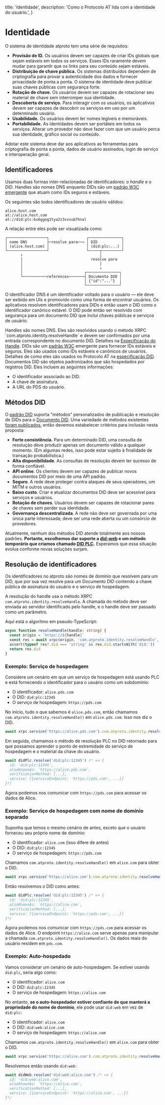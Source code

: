 
  title: 'Identidade',
  description:
    'Como o Protocolo AT lida com a identidade do usuário.',
}

# Identidade

O sistema de identidade atproto tem uma série de requisitos:

* **Provisão de ID.** Os usuários devem ser capazes de criar IDs globais que sejam estáveis ​​em todos os serviços. Esses IDs raramente devem mudar para garantir que os links para seu conteúdo sejam estáveis.
* **Distribuição de chave pública.** Os sistemas distribuídos dependem de criptografia para provar a autenticidade dos dados e fornecer privacidade de ponta a ponta. O sistema de identidade deve publicar suas chaves públicas com segurança forte.
* **Rotação de chave.** Os usuários devem ser capazes de rotacionar seu material de chave sem interromper sua identidade.
* **Descoberta de serviço.** Para interagir com os usuários, os aplicativos devem ser capazes de descobrir os serviços em uso por um determinado usuário.
* **Usabilidade.** Os usuários devem ter nomes legíveis e memoráveis.
* **Portabilidade.** As identidades devem ser portáteis em todos os serviços. Alterar um provedor não deve fazer com que um usuário perca sua identidade, gráfico social ou conteúdo.

Adotar este sistema deve dar aos aplicativos as ferramentas para criptografia de ponta a ponta, dados de usuário assinados, login de serviço e interoperação geral.

## Identificadores

Usamos duas formas inter-relacionadas de identificadores: o _handle_ e o _DID_. Handles são nomes DNS enquanto DIDs são um [padrão W3C emergente](https://www.w3.org/TR/did-core/) que atuam como IDs seguros e estáveis.

Os seguintes são todos identificadores de usuário válidos:

```
alice.host.com
at://alice.host.com
at://did:plc:bv6ggog3tya2z3vxsub7hnal
```

A relação entre eles pode ser visualizada como:

```
┌──────────────────┐                 ┌───────────────┐
│ nome DNS         ├─resolve para──→ │ DID           │
│ (alice.host.com) │                 │ (did:plc:...) │
└──────────────────┘                 └─────┬─────────┘
       ↑                                   │
       │                               resolve para
       │                                   │
       │                                   ↓
       │                            ┌───────────────┐
       └───────────references───────┤ Documento DID │
                                    │ {"id":"..."}  │
                                    └───────────────┘
```

O identificador DNS é um identificador voltado para o usuário — ele deve ser exibido em UIs e promovido como uma forma de encontrar usuários. Os aplicativos resolvem identificadores para DIDs e então usam o DID como o identificador canônico estável. O DID pode então ser resolvido com segurança para um documento DID que inclui chaves públicas e serviços de usuário.

<DescriptionList>
  <Description title="Alças">Handles são nomes DNS. Eles são resolvidos usando o método XRPC `com.atproto.identity.resolveHandle` e devem ser confirmados por uma entrada correspondente no documento DID. Detalhes na <a href="/specs/handle">Especificação do Handle</a>.</Description>
  <Description title="DIDs">DIDs são um <a href="https://www.w3.org/TR/did-core/">padrão W3C</a> emergente para fornecer IDs estáveis ​​e seguros. Eles são usados ​​como IDs estáveis ​​e canônicos de usuários. Detalhes de como eles são usados ​​no Protocolo AT na <a href="/specs/did">especificação DID</a>.</Description>
  <Description title="DID Documentos">
    Documentos DID são objetos padronizados que são hospedados por registros DID. Eles incluem as seguintes informações:
    <ul>
      <li>O identificador associado ao DID.</li>
      <li>A chave de assinatura.</li>
      <li>A URL do PDS do usuário.</li>
    </ul>
  </Description>
</DescriptionList>


## Métodos DID

O [padrão DID](https://www.w3.org/TR/did-core/) suporta "métodos" personalizados de publicação e resolução de DIDs para o [Documento DID](https://www.w3.org/TR/did-core/#core-properties). Uma variedade de métodos existentes [foram publicados](https://w3c.github.io/did-spec-registries/#did-methods), então devemos estabelecer critérios para inclusão nesta proposta:

- **Forte consistência.** Para um determinado DID, uma consulta de resolução deve produzir apenas um documento válido a qualquer momento. (Em algumas redes, isso pode estar sujeito à finalidade de transação probabilística.)
- **Alta disponibilidade**. As consultas de resolução devem ter sucesso de forma confiável.
- **API online**. Os clientes devem ser capazes de publicar novos documentos DID por meio de uma API padrão.
- **Seguro**. A rede deve proteger contra ataques de seus operadores, um MITM e outros usuários.
- **Baixo custo**. Criar e atualizar documentos DID deve ser acessível para serviços e usuários.
- **Rotação de chaves**. Usuários devem ser capazes de rotacionar pares de chaves sem perder sua identidade.
- **Governança descentralizada**. A rede não deve ser governada por uma única parte interessada; deve ser uma rede aberta ou um consórcio de provedores.

Atualmente, nenhum dos métodos DID atende totalmente aos nossos padrões. **Portanto, escolhemos dar suporte a [did-web](https://w3c-ccg.github.io/did-method-web/) e um método temporário que criamos chamado [DID PLC](https://github.com/gander-social/did-method-plc).** Esperamos que essa situação evolua conforme novas soluções surjam.

## Resolução de identificadores

Os identificadores no atproto são nomes de domínio que resolvem para um DID, que por sua vez resolve para um Documento DID contendo a chave pública de assinatura do usuário e o serviço de hospedagem.

A resolução do handle usa o método XRPC `com.atproto.identity.resolveHandle`. A chamada do método deve ser enviada ao servidor identificado pelo handle, e o handle deve ser passado como um parâmetro.

Aqui está o algoritmo em pseudo-TypeScript:

```typescript
async function resolveHandle(handle: string) {
  const origin = `https://${handle}`
  const res = await xrpc(origin, 'com.atproto.identity.resolveHandle', {handle})
  assert(typeof res?.did === 'string' && res.did.startsWith('did:'))
  return res.did
}
```

### Exemplo: Serviço de hospedagem

Considere um cenário em que um serviço de hospedagem está usando PLC e está fornecendo o identificador para o usuário como um subdomínio:

- O identificador: `alice.pds.com`
- O DID: `did:plc:12345`
- O serviço de hospedagem: `https://pds.com`

No início, tudo o que sabemos é `alice.pds.com`, então chamamos `com.atproto.identity.resolveHandle()` em `alice.pds.com`. Isso nos diz o DID.

```typescript
await xrpc.service('https://alice.pds.com').com.atproto.identity.resolveHandle() // => {did: 'did:plc:12345'}
```

Em seguida, chamamos o método de resolução PLC no DID retornado para que possamos aprender o ponto de extremidade do serviço de hospedagem e o material da chave do usuário.

```typescript
await didPlc.resolve('did:plc:12345') /* => {
  id: 'did:plc:12345',
  alsoKnownAs: `https://alice.pds.com`,
  verificationMethod: [...],
  service: [{serviceEndpoint: 'https://pds.com', ...}]
}*/
```

Agora podemos nos comunicar com `https://pds.com` para acessar os dados de Alice.

### Exemplo: Serviço de hospedagem com nome de domínio separado

Suponha que temos o mesmo cenário de antes, exceto que o usuário forneceu seu próprio nome de domínio:

- O identificador: `alice.com` (isso difere de antes)
- O DID: `did:plc:12345`
- O serviço de hospedagem: `https://pds.com`

Chamamos `com.atproto.identity.resolveHandle()` em `alice.com` para obter o DID.

```typescript
await xrpc.service('https://alice.com').com.atproto.identity.resolveHandle() // => {did: 'did:plc:12345'}
```

Então resolvemos o DID como antes:

```typescript
await didPlc.resolve('did:plc:12345') /* => {
  id: 'did:plc:12345',
  alsoKnownAs: `https://alice.com`,
  verificationMethod: [...],
  service: [{serviceEndpoint: 'https://pds.com', ...}]
}*/
```

Agora podemos nos comunicar com `https://pds.com` para acessar os dados de Alice. O endpoint `https://alice.com` serve apenas para manipular a chamada `com.atproto.identity.resolveHandle()`. Os dados reais do usuário residem em `pds.com`.

### Exemplo: Auto-hospedado

Vamos considerar um cenário de auto-hospedagem. Se estiver usando `did:plc`, seria algo como:

- O identificador: `alice.com`
- O DID: `did:plc:12345`
- O serviço de hospedagem: `https://alice.com`

No entanto, **se o auto-hospedador estiver confiante de que manterá a propriedade do nome de domínio**, ele pode usar `did:web` em vez de `did:plc`:

- O identificador: `alice.com`
- O DID: `did:web:alice.com`
- O serviço de hospedagem: `https://alice.com`

Chamamos `com.atproto.identity.resolveHandle()` em `alice.com` para obter o DID.

```typescript
await xrpc.service('https://alice.com').com.atproto.identity.resolveHandle() // => {did: 'did:web:alice.com'}
```

Resolvemos então usando `did:web`:

```typescript
await didWeb.resolve('did:web:alice.com') /* => {
  id: 'did:web:alice.com',
  alsoKnownAs: `https://alice.com`,
  verificationMethod: [...],
  service: [{serviceEndpoint: 'https://alice.com', ...}]
}*/
```

